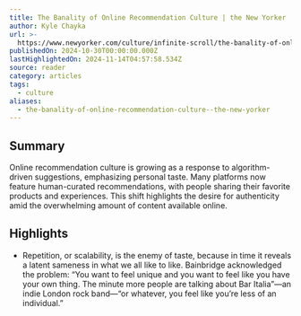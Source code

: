 ```yaml
---
title: The Banality of Online Recommendation Culture | the New Yorker
author: Kyle Chayka
url: >-
  https://www.newyorker.com/culture/infinite-scroll/the-banality-of-online-recommendation-culture
publishedOn: 2024-10-30T00:00:00.000Z
lastHighlightedOn: 2024-11-14T04:57:58.534Z
source: reader
category: articles
tags:
  - culture
aliases:
  - the-banality-of-online-recommendation-culture--the-new-yorker
---
```

## Summary

Online recommendation culture is growing as a response to algorithm-driven suggestions, emphasizing personal taste. Many platforms now feature human-curated recommendations, with people sharing their favorite products and experiences. This shift highlights the desire for authenticity amid the overwhelming amount of content available online.

## Highlights
- Repetition, or scalability, is the enemy of taste, because in time it reveals a latent sameness in what we all like to like. Bainbridge acknowledged the problem: “You want to feel unique and you want to feel like you have your own thing. The minute more people are talking about Bar Italia”—an indie London rock band—“or whatever, you feel like you’re less of an individual.”
